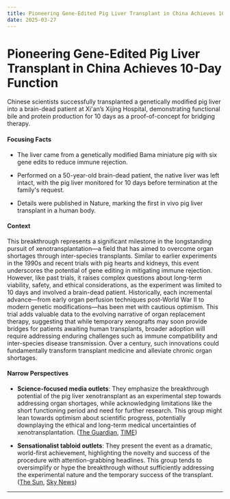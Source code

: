 ```yaml
---
title: Pioneering Gene-Edited Pig Liver Transplant in China Achieves 10-Day Function
date: 2025-03-27
---
```


# Pioneering Gene-Edited Pig Liver Transplant in China Achieves 10-Day Function

Chinese scientists successfully transplanted a genetically modified pig liver into a brain-dead patient at Xi'an’s Xijing Hospital, demonstrating functional bile and protein production for 10 days as a proof-of-concept for bridging therapy.

#### Focusing Facts

- The liver came from a genetically modified Bama miniature pig with six gene edits to reduce immune rejection.

- Performed on a 50-year-old brain-dead patient, the native liver was left intact, with the pig liver monitored for 10 days before termination at the family's request.

- Details were published in Nature, marking the first in vivo pig liver transplant in a human body.

#### Context

This breakthrough represents a significant milestone in the longstanding pursuit of xenotransplantation—a field that has aimed to overcome organ shortages through inter-species transplants. Similar to earlier experiments in the 1990s and recent trials with pig hearts and kidneys, this event underscores the potential of gene editing in mitigating immune rejection. However, like past trials, it raises complex questions about long-term viability, safety, and ethical considerations, as the experiment was limited to 10 days and involved a brain-dead patient. Historically, each incremental advance—from early organ perfusion techniques post-World War II to modern genetic modifications—has been met with cautious optimism. This trial adds valuable data to the evolving narrative of organ replacement therapy, suggesting that while temporary xenografts may soon provide bridges for patients awaiting human transplants, broader adoption will require addressing enduring challenges such as immune compatibility and inter-species disease transmission. Over a century, such innovations could fundamentally transform transplant medicine and alleviate chronic organ shortages.

#### Narrow Perspectives

- **Science-focused media outlets**: They emphasize the breakthrough potential of the pig liver xenotransplant as an experimental step towards addressing organ shortages, while acknowledging limitations like the short functioning period and need for further research. This group might lean towards optimism about scientific progress, potentially downplaying the ethical and long-term medical uncertainties of xenotransplantation. ([The Guardian](https://www.theguardian.com/science/2025/mar/26/surgeons-transplant-genetically-modified-pig-liver-into-chinese-patient), [TIME](https://time.com/7271780/scientists-pig-liver-transplant/))

- **Sensationalist tabloid outlets**: They present the event as a dramatic, world-first achievement, highlighting the novelty and success of the procedure with attention-grabbing headlines. This group tends to oversimplify or hype the breakthrough without sufficiently addressing the experimental nature and the temporary success of the transplant. ([The Sun](https://www.thesun.co.uk/health/34076651/human-receive-pig-liver-transplant-first-time-china-surgery/), [Sky News](https://news.sky.com/story/surgeons-carry-out-worlds-first-pig-to-human-liver-transplant-13336159))

---
